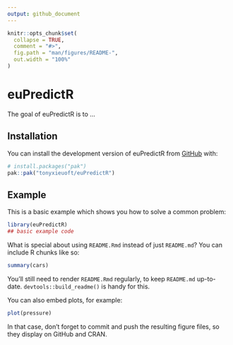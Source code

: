 ```yaml
---
output: github_document
---
```


<!-- README.md is generated from README.Rmd. Please edit that file -->

```r
knitr::opts_chunk$set(
  collapse = TRUE,
  comment = "#>",
  fig.path = "man/figures/README-",
  out.width = "100%"
)
```

# euPredictR

<!-- badges: start -->
<!-- badges: end -->

The goal of euPredictR is to ...

## Installation

You can install the development version of euPredictR from [GitHub](https://github.com/) with:

``` r
# install.packages("pak")
pak::pak("tonyxieuoft/euPredictR")
```

## Example

This is a basic example which shows you how to solve a common problem:

```r
library(euPredictR)
## basic example code
```

What is special about using `README.Rmd` instead of just `README.md`? You can include R chunks like so:

```r
summary(cars)
```

You'll still need to render `README.Rmd` regularly, to keep `README.md` up-to-date. `devtools::build_readme()` is handy for this.

You can also embed plots, for example:

```r
plot(pressure)
```

In that case, don't forget to commit and push the resulting figure files, so they display on GitHub and CRAN.
